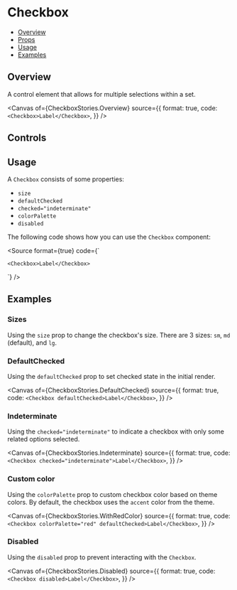  # Checkbox


<Meta of={CheckboxStories} />

- [Overview](#overview)
- [Props](#props)
- [Usage](#usage)
- [Examples](#examples)

## Overview

A control element that allows for multiple selections within a set.

<Canvas
  of={CheckboxStories.Overview}
  source={{
    format: true,
    code: `<Checkbox>Label</Checkbox>`,
  }}
/>

## Controls

<Controls />

## Usage

A `Checkbox` consists of some properties:
- `size`
- `defaultChecked`
- `checked="indeterminate"`
- `colorPalette`
- `disabled`

The following code shows how you can use the `Checkbox` component:

<Source
  format={true}
  code={`

    <Checkbox>Label</Checkbox>
  `}
/>

## Examples

### Sizes

Using the `size` prop to change the checkbox's size. There are 3 sizes: `sm`, `md` (default), and `lg`.

<Canvas>
  <Story of={CheckboxStories.Small} />
  <Story of={CheckboxStories.Medium} />
  <Story of={CheckboxStories.Large} />
</Canvas>

### DefaultChecked

Using the `defaultChecked` prop to set checked state in the initial render.

<Canvas
  of={CheckboxStories.DefaultChecked}
  source={{
    format: true,
    code: `<Checkbox defaultChecked>Label</Checkbox>`,
  }}
/>

### Indeterminate

Using the `checked="indeterminate"` to indicate a checkbox with only some related options selected.

<Canvas
  of={CheckboxStories.Indeterminate}
  source={{
    format: true,
    code: `<Checkbox checked="indeterminate">Label</Checkbox>`,
  }}
/>

### Custom color

Using the `colorPalette` prop to custom checkbox color based on theme colors. By default, the checkbox uses the `accent` color from the theme.

<Canvas
  of={CheckboxStories.WithRedColor}
  source={{
    format: true,
    code: `<Checkbox colorPalette="red" defaultChecked>Label</Checkbox>`,
  }}
/>

### Disabled

Using the `disabled` prop to prevent interacting with the `Checkbox`.

<Canvas
  of={CheckboxStories.Disabled}
  source={{
    format: true,
    code: `<Checkbox disabled>Label</Checkbox>`,
  }}
/>
